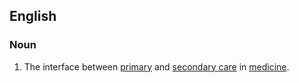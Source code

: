 ==English==

===Noun===
{{en-noun|sg=[[transmural]] [[care]]|-}}

# {{context|medical}} The interface between [[primary]] and [[secondary care]] in [[medicine]].